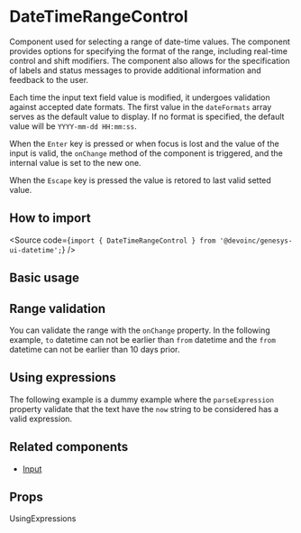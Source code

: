 

<Meta of={Stories} />

# DateTimeRangeControl

Component used for selecting a range of date-time values.
The component provides options for specifying the format of the range,
including real-time control and shift modifiers.
The component also allows for the specification of labels and status messages to provide additional information and feedback to the user.

Each time the input text field value is modified, it undergoes validation
against accepted date formats.
The first value in the `dateFormats` array serves as the default value to display.
If no format is specified, the default value will be `YYYY-mm-dd HH:mm:ss`.

When the `Enter` key is pressed or when focus is lost and the value of the input
is valid, the `onChange` method of the component is triggered,
and the internal value is set to the new one.

When the `Escape` key is pressed the value is retored to last valid setted value.

## How to import

<Source
  code={`import { DateTimeRangeControl } from '@devoinc/genesys-ui-datetime';`}
/>

## Basic usage

<Canvas of={Stories.Base} />

## Range validation

You can validate the range with the `onChange` property.
In the following example, `to` datetime can not be earlier than `from` datetime
and the `from` datetime can not be earlier than 10 days prior.

<Canvas of={Stories.RangeValidation} />

## Using expressions

The following example is a dummy example where the `parseExpression` property
validate that the text have the `now` string to be considered has a valid expression.

<Canvas of={Stories.UsingExpressions} />

## Related components

- [Input](?path=/docs/components-form-input--docs)

## Props

<ArgTypes of={Stories} />
UsingExpressions
